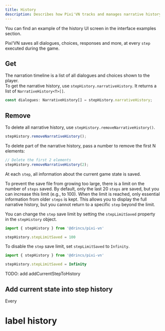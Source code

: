 ```yaml
---
title: History
description: Describes how Pixi'VN tracks and manages narrative history, including dialogue, choices, step counters, and save limits.
---
```


<Callout title="UI screen" type="info">

You can find an example of the history UI screen in the <DynamicLink href="/start/interface-examples#history">interface examples</DynamicLink> section.

</Callout>

Pixi’VN saves all dialogues, choices, responses and more, at every `step` executed during the game.

## Get

The narration timeline is a list of all dialogues and choices shown to the player.  
To get the narrative history, use `stepHistory.narrativeHistory`. It returns a list of `NarrativeHistory<T>[]`.

```typescript
const dialogues: NarrativeHistory[] = stepHistory.narrativeHistory;
```

## Remove

To delete all narrative history, use `stepHistory.removeNarrativeHistory()`.

```typescript
stepHistory.removeNarrativeHistory();
```

To delete part of the narrative history, pass a number to remove the first N elements:

```typescript
// Delete the first 2 elements
stepHistory.removeNarrativeHistory(2);
```

<Accordions>

<Accordion title="Limit of saved steps" id="limit-saved-steps">

At each `step`, all information about the current game state is saved.

To prevent the save file from growing too large, there is a limit on the number of `steps` saved. By default, only the last 20 `steps` are saved, but you can increase this limit (e.g., to 100). When the limit is reached, only essential information from older `steps` is kept. This allows you to display the full <DynamicLink href="/start/history">narrative history</DynamicLink>, but you cannot <DynamicLink href="/start/labels-flow#go-back">return</DynamicLink> to a specific `step` beyond the limit.

You can change the `step` save limit by setting the `stepLimitSaved` property in the `stepHistory` object.

```typescript
import { stepHistory } from '@drincs/pixi-vn'

stepHistory.stepLimitSaved = 100
```

To disable the `step` save limit, set `stepLimitSaved` to `Infinity`.

```typescript
import { stepHistory } from '@drincs/pixi-vn'

stepHistory.stepLimitSaved = Infinity
```

</Accordion>

</Accordions>

<Comments>
TODO: add addCurrentStepToHistory

## Add current state into step history

Every

# label history

</Comments>
